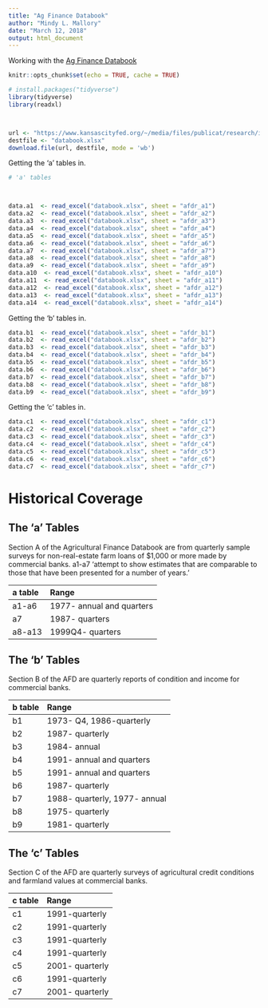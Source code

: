 ```yaml
---
title: "Ag Finance Databook"
author: "Mindy L. Mallory"
date: "March 12, 2018"
output: html_document
---
```


Working with the [Ag Finance Databook](https://www.kansascityfed.org/research/indicatorsdata/agfinancedatabook)

```r
knitr::opts_chunk$set(echo = TRUE, cache = TRUE)
```

```r
# install.packages("tidyverse")
library(tidyverse)
library(readxl)



url <- "https://www.kansascityfed.org/~/media/files/publicat/research/indicatorsdata/agfinance/historicaldata-dbk.xlsx"
destfile <- "databook.xlsx"
download.file(url, destfile, mode = 'wb')
```


Getting the 'a' tables in. 
```r
# 'a' tables



data.a1  <- read_excel("databook.xlsx", sheet = "afdr_a1")
data.a2  <- read_excel("databook.xlsx", sheet = "afdr_a2")
data.a3  <- read_excel("databook.xlsx", sheet = "afdr_a3")
data.a4  <- read_excel("databook.xlsx", sheet = "afdr_a4")
data.a5  <- read_excel("databook.xlsx", sheet = "afdr_a5")
data.a6  <- read_excel("databook.xlsx", sheet = "afdr_a6")
data.a7  <- read_excel("databook.xlsx", sheet = "afdr_a7")
data.a8  <- read_excel("databook.xlsx", sheet = "afdr_a8")
data.a9  <- read_excel("databook.xlsx", sheet = "afdr_a9")
data.a10  <- read_excel("databook.xlsx", sheet = "afdr_a10")
data.a11  <- read_excel("databook.xlsx", sheet = "afdr_a11")
data.a12  <- read_excel("databook.xlsx", sheet = "afdr_a12")
data.a13  <- read_excel("databook.xlsx", sheet = "afdr_a13")
data.a14  <- read_excel("databook.xlsx", sheet = "afdr_a14")

```

Getting the 'b' tables in.
```r
data.b1  <- read_excel("databook.xlsx", sheet = "afdr_b1")
data.b2  <- read_excel("databook.xlsx", sheet = "afdr_b2")
data.b3  <- read_excel("databook.xlsx", sheet = "afdr_b3")
data.b4  <- read_excel("databook.xlsx", sheet = "afdr_b4")
data.b5  <- read_excel("databook.xlsx", sheet = "afdr_b5")
data.b6  <- read_excel("databook.xlsx", sheet = "afdr_b6")
data.b7  <- read_excel("databook.xlsx", sheet = "afdr_b7")
data.b8  <- read_excel("databook.xlsx", sheet = "afdr_b8")
data.b9  <- read_excel("databook.xlsx", sheet = "afdr_b9")
```

Getting the 'c' tables in.

```r
data.c1  <- read_excel("databook.xlsx", sheet = "afdr_c1")
data.c2  <- read_excel("databook.xlsx", sheet = "afdr_c2")
data.c3  <- read_excel("databook.xlsx", sheet = "afdr_c3")
data.c4  <- read_excel("databook.xlsx", sheet = "afdr_c4")
data.c5  <- read_excel("databook.xlsx", sheet = "afdr_c5")
data.c6  <- read_excel("databook.xlsx", sheet = "afdr_c6")
data.c7  <- read_excel("databook.xlsx", sheet = "afdr_c7")

```


# Historical Coverage

## The 'a' Tables

Section A of the Agricultural Finance Databook are from quarterly sample surveys for non-real-estate farm loans of $1,000 or more made by commercial banks. a1-a7 'attempt to show estimates that are comparable to those that have been presented for a number of years.' 

| a table |  Range                                   |
|:-----------------------------|:---------------------------------|
|a1-a6    | 1977- annual and quarters  |
|a7       | 1987- quarters              |
|a8-a13   | 1999Q4- quarters            |

## The 'b' Tables

Section B of the AFD are quarterly reports of condition and income for commercial banks. 

| b table |  Range                                   |
|:-----------------------------|:---------------------------------|
|b1       | 1973- Q4, 1986-quarterly   |
|b2       | 1987- quarterly            |
|b3       | 1984- annual                     |
|b4       | 1991- annual and quarters   |
|b5       | 1991- annual and quarters  |
|b6       | 1987- quarterly  |
|b7       | 1988- quarterly, 1977- annual |
|b8       | 1975- quarterly  |
|b9       | 1981- quarterly  | 

## The 'c' Tables

Section C of the AFD are quarterly surveys of agricultural credit conditions and farmland values at commercial banks. 

| c table |  Range                                   |
|:-----------------------------|:---------------------------------|
|c1       | 1991-quarterly   |
|c2       | 1991-quarterly            |
|c3       | 1991-quarterly                     |
|c4       | 1991-quarterly    |
|c5       | 2001- quarterly  |
|c6       | 1991-quarterly  |
|c7       | 2001- quarterly |

 

```r



```

